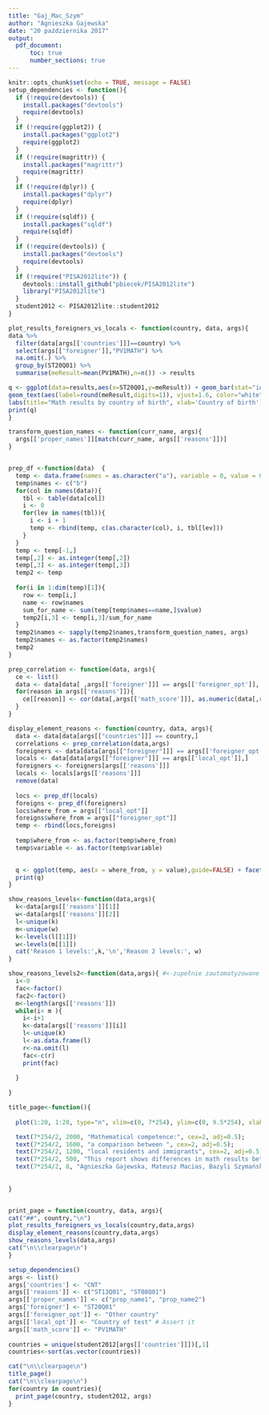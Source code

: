 ```yaml
---
title: "Gaj_Mac_Szym"
author: "Agnieszka Gajewska"
date: "20 października 2017"
output:
  pdf_document:
      toc: true
      number_sections: true
---
```


```r
knitr::opts_chunk$set(echo = TRUE, message = FALSE)
setup_dependencies <- function(){
  if (!require(devtools)) {
    install.packages("devtools")
    require(devtools)
  }
  if (!require(ggplot2)) {
    install.packages("ggplot2")
    require(ggplot2)
  }
  if (!require(magrittr)) {
    install.packages("magrittr")
    require(magrittr)
  }
  if (!require(dplyr)) {
    install.packages("dplyr")
    require(dplyr)
  }
  if (!require(sqldf)) {
    install.packages("sqldf")
    require(sqldf)
  }
  if (!require(devtools)) {
    install.packages("devtools")
    require(devtools)
  }
  if (!require("PISA2012lite")) {
    devtools::install_github("pbiecek/PISA2012lite")
    library("PISA2012lite")
  }
  student2012 <- PISA2012lite::student2012
}

plot_results_foreigners_vs_locals <- function(country, data, args){
data %>%
  filter(data[args[['countries']]]==country) %>%
  select(args[['foreigner']],"PV1MATH") %>%
  na.omit(.) %>%
  group_by(ST20Q01) %>%
  summarise(meResult=mean(PV1MATH),n=n()) -> results

q <- ggplot(data=results,aes(x=ST20Q01,y=meResult)) + geom_bar(stat="identity",width=0.5,fill="steelblue") + 
geom_text(aes(label=round(meResult,digits=1)), vjust=1.6, color="white", size=4) +
labs(title="Math results by country of birth", xlab='Country of birth')
print(q)
}

transform_question_names <- function(curr_name, args){
  args[['proper_names']][match(curr_name, args[['reasons']])]
}


prep_df <-function(data)  { 
  temp <- data.frame(names = as.character("a"), variable = 0, value = 0)
  temp$names <- c("b")
  for(col in names(data)){
    tbl <- table(data[col])
    i <- 0
    for(lev in names(tbl)){
      i <- i + 1
      temp <- rbind(temp, c(as.character(col), i, tbl[lev]))
    }
  }
  temp <- temp[-1,]
  temp[,2] <- as.integer(temp[,2])
  temp[,3] <- as.integer(temp[,3])
  temp2 <- temp
  
  for(i in 1:dim(temp)[1]){
    row <- temp[i,]
    name <- row$names
    sum_for_name <- sum(temp[temp$names==name,]$value)
    temp2[i,3] <- temp[i,3]/sum_for_name
  }
  temp2$names <- sapply(temp2$names,transform_question_names, args)
  temp2$names <- as.factor(temp2$names)
  temp2
}

prep_correlation <- function(data, args){
  ce <- list()
  data <- data[data[ ,args[['foreigner']]] == args[['foreigner_opt']], ]
  for(reason in args[['reasons']]){
    ce[[reason]] <- cor(data[,args[['math_score']]], as.numeric(data[,reason]), use="complete.obs")
  }
}

display_element_reasons <- function(country, data, args){
  data <- data[data[args[["countries"]]] == country,]
  correlations <- prep_correlation(data,args)
  foreigners <- data[data[args[["foreigner"]]] == args[['foreigner_opt']],]
  locals <- data[data[args[["foreigner"]]] == args[['local_opt']],]
  foreigners <- foreigners[args[['reasons']]]
  locals <- locals[args[['reasons']]]
  remove(data)
  
  locs <- prep_df(locals)
  foreigns <- prep_df(foreigners)
  locs$where_from = args[["local_opt"]]
  foreigns$where_from = args[["foreigner_opt"]]
  temp <- rbind(locs,foreigns)
  
  temp$where_from <- as.factor(temp$where_from)
  temp$variable <- as.factor(temp$variable)
  

  q <- ggplot(temp, aes(x = where_from, y = value),guide=FALSE) + facet_wrap(~names) + geom_bar(aes(fill = variable), position = "dodge", stat="identity") + guides(fill=FALSE, variable=FALSE)+scale_fill_brewer(palette="BuPu")
  print(q)
}

show_reasons_levels<-function(data,args){
  k<-data[args[['reasons']][1]]
  w<-data[args[['reasons']][2]]
  l<-unique(k)
  m<-unique(w)
  k<-levels(l[[1]])
  w<-levels(m[[1]])
  cat('Reason 1 levels:',k,'\n','Reason 2 levels:', w)
}

show_reasons_levels2<-function(data,args){ #<-zupełnie zautomatyzowane pokazywanie leveli, ale zajmuje więcej miejsca w raporcie
  i<-0
  fac<-factor()
  fac2<-factor()
  m<-length(args[['reasons']])
  while(i< m ){
    i<-i+1
    k<-data[args[['reasons']][i]]
    l<-unique(k)
    l<-as.data.frame(l)
    r<-na.omit(l)
    fac<-c(r)
    print(fac)
    
  }
  
}

title_page<-function(){
 
  plot(1:20, 1:20, type="n", xlim=c(0, 7*254), ylim=c(0, 9.5*254), xlab="", ylab="", lwd=2, xaxt="n", yaxt="n");

  text(7*254/2, 2000, "Mathematical competence:", cex=2, adj=0.5);
  text(7*254/2, 1600, "a comparison between ", cex=2, adj=0.5);
  text(7*254/2, 1200, "local residents and immigrants", cex=2, adj=0.5);
  text(7*254/2, 500, "This report shows differences in math results between local residents \n and immigrants. The first plot displays said differences and the second \n one aims to explain them by examining each group's background. ")
  text(7*254/2, 8, "Agnieszka Gajewska, Mateusz Macias, Bazyli Szymański");
  
  
}


print_page = function(country, data, args){
cat("##", country,"\n")
plot_results_foreigners_vs_locals(country,data,args)
display_element_reasons(country,data,args)
show_reasons_levels(data,args)
cat("\n\\clearpage\n")
}

```


```r
setup_dependencies()
args <- list()
args['countries'] <- "CNT"
args[['reasons']] <- c("ST13Q01", "ST08Q01")
args[['proper_names']] <- c("prop_name1", "prop_name2")
args['foreigner'] <- "ST20Q01"
args[['foreigner_opt']] <- "Other country"
args[['local_opt']] <- "Country of test" # Assert it
args[['math_score']] <- "PV1MATH"
  
countries = unique(student2012[args[['countries']]])[,1]
countries<-sort(as.vector(countries))

cat("\n\\clearpage\n")
title_page()
cat("\n\\clearpage\n")
for(country in countries){
  print_page(country, student2012, args)
}

```

